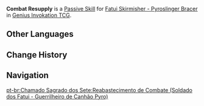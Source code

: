 {{Genius Invokation TCG Skill Infobox
|title      = Combat Resupply
|image      = Combat Resupply (Fatui Skirmisher - Pyroslinger Bracer) Character Card Skill.png
|type       = Passive Skill
|character  = Fatui Skirmisher - Pyroslinger Bracer
|element    = 
|matching   = 
|unaligned  = 
|energy     = 
|effect     = (Passive) When the battle begins, this character gains 2 Energy.
|order      = 4
}}
'''Combat Resupply''' is a [[Character Card Passive Skill|Passive Skill]] for [[Fatui Skirmisher - Pyroslinger Bracer (Character Card)|Fatui Skirmisher - Pyroslinger Bracer]] in [[Genius Invokation TCG]].

==Other Languages==
{{Other Languages|Combat Resupply}}

==Change History==
{{Change History|3.7}}

==Navigation==
{{Genius Invokation TCG Skill Navbox|Fatui Skirmisher - Pyroslinger Bracer}}
[[pt-br:Chamado Sagrado dos Sete:Reabastecimento de Combate (Soldado dos Fatui - Guerrilheiro de Canhão Pyro)]]
